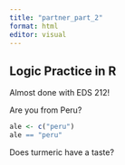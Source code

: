 ```yaml
---
title: "partner_part_2"
format: html
editor: visual
---
```


## Logic Practice in R

Almost done with EDS 212!

Are you from Peru?

```r
ale <- c("peru")
ale == "peru"
```

Does turmeric have a taste?
